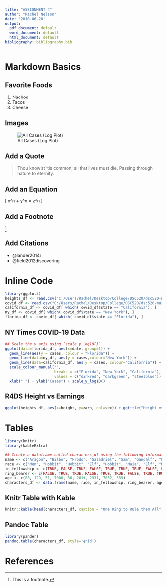 ```yaml
---
title: "ASSIGNMENT 4"
author: "Rachel Nelson"
date: '2010-06-20'
output:
  pdf_document: default
  word_document: default
  html_document: default
bibliography: bibliography.bib
---
```


# Markdown Basics

## Favorite Foods
1. Nachos
1. Tacos
1. Cheese

## Images
![All Cases (Log Plot)](C:/Users/Rachel/Desktop/College/DSC520/dsc520-master/completed/assignment04/plots/10-all-cases-log.png)

## Add a Quote
> Thou know'st 'tis common; all that lives must die, Passing through nature to eternity.

## Add an Equation
\[ x^n + y^n = z^n \]

## Add a Footnote

^[This is a footnote.]

## Add Citations

* @lander2014r
* @field2012discovering

# Inline Code
```r
library(ggplot2)
heights_df <- read.csv("C:/Users/Rachel/Desktop/College/DSC520/dsc520-master/data/r4ds/heights.csv")
covid_df <- read.csv("C:/Users/Rachel/Desktop/College/DSC520/dsc520-master/data/nytimes/covid-19-data/us-states.csv")
california_df <- covid_df[ which( covid_df$state == "California"), ]
ny_df <- covid_df[ which( covid_df$state == "New York"), ]
florida_df <- covid_df[ which( covid_df$state == "Florida"), ]
```



## NY Times COVID-19 Data
```r
## Scale the y axis using `scale_y_log10()`
ggplot(data=florida_df, aes(x=date, group=1)) +
  geom_line(aes(y = cases, colour = "Florida")) +
  geom_line(data=ny_df, aes(y = cases,colour="New York")) +
  geom_line(data=california_df, aes(y = cases, colour="California")) +
  scale_colour_manual("",
                      breaks = c("Florida", "New York", "California"),
                      values = c("darkred", "darkgreen", "steelblue")) +
  xlab(" ") + ylab("Cases") + scale_y_log10()
```

## R4DS Height vs Earnings

```r
ggplot(heights_df, aes(x=height, y=earn, col=sex)) + ggtitle("Height vs. Earnings") + xlab("Height (Inches)") + ylab("Earnings (Dollars)") + geom_point(aes(colour = sex))
```

# Tables
```r
library(knitr)
library(kableExtra)

## Create a dataframe called characters_df using the following information from LOTR
name <- c("Aragon", "Bilbo", "Frodo", "Galadriel", "Sam", "Gandalf", "Legolas", "Sauron", "Gollum")
race <- c("Men", "Hobbit", "Hobbit", "Elf", "Hobbit", "Maia", "Elf", "Maia", "Hobbit")
in_fellowship <- c(TRUE, FALSE, TRUE, FALSE, TRUE, TRUE, TRUE, FALSE, FALSE)
ring_bearer <- c(FALSE, TRUE, TRUE, FALSE, TRUE, TRUE, FALSE, TRUE, TRUE)
age <- c(88, 129, 51, 7000, 36, 2019, 2931, 7052, 589)
characters_df <- data.frame(name, race, in_fellowship, ring_bearer, age)
```

## Knitr Table with Kable
```r
knitr::kable(head(characters_df, caption = "One Ring to Rule them All"))
```

## Pandoc Table
```r
library(pander)
pandoc.table(characters_df, style='grid')
```

# References
